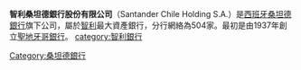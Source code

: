 {{Infobox company
| name = Santander Chile Holding S.A.
| logo = Banco Santander Logotipo.svg
| type =  [[S.A._(公司)|Sociedad Anónima]]
| traded_as =  [[圣地亚哥证交所|BCS]]: [http://www.bolsadesantiago.com/web/bcs/preciosacciones?p_p_id=EXT_RESUMEN&p_p_action=0&p_p_state=maximized&p_p_col_id=column-2&p_p_col_count=1&_EXT_RESUMEN_nemo=BSANTANDER&_EXT_RESUMEN_tabs=resumen_cuantitativo_accion&_EXT_RESUMEN_backURL=http%3A%2F%2Fwww.bolsadesantiago.com%2Fweb%2Fbcs%2Fpreciosacciones%3Fp_p_id%3DEXT_LISTADO_ACCIONES%26p_p_action%3D0%26p_p_state%3Dnormal%26p_p_mode%3Dview%26p_p_col_id%3Dcolumn-2%26p_p_col_count%3D1%26_EXT_LISTADO_ACCIONES_keywords%3D%26_EXT_LISTADO_ACCIONES_advancedSearch%3Dfalse%26_EXT_LISTADO_ACCIONES_andOperator%3Dtrue%26_EXT_LISTADO_ACCIONES_indice%3DIPSA%26_EXT_LISTADO_ACCIONES_orderByCol%3Dnemo%26_EXT_LISTADO_ACCIONES_orderByType%3Dasc%26indice%3DIPSA%26orderByCol%3Dnemo%26orderByType%3Dasc%26cur%3D1&_EXT_RESUMEN_cur=1 BSANTANDER]<br />{{New York Stock Exchange|BSAC}}
| company_slogan =
| foundation = 1937
| location = [[圣地亚哥_(智利)|圣地亚哥 (智利)]]
| key_people =  Mauricio Larraín<small>（[[CEO|CEO]]）</small>
| num_employees = 11,001
| parent = [[桑坦德銀行|桑坦德銀行]]
| industry = [[金融服務|金融服務]]
| products = 銀行業
| revenue  = {{Increase}} [[US$|US$]] 4.1 billion <small>(2017)</small>
| net_income = {{Increase}} [[US$|US$]] 871.1 million <small>(2018)</small>
| assets = {{Increase}} [[US$|US$]] 58.0 billion <small>(2018)</small>
| homepage = [http://www.santander.cl www.santander.cl]|
}}

'''智利桑坦德銀行股份有限公司'''（Santander Chile Holding S.A.）是[[西班牙|西班牙]][[桑坦德銀行|桑坦德銀行]]旗下公司，屬於[[智利|智利]]最大資產銀行，分行網絡為504家。最初是由1937年創立[[聖地牙哥銀行|聖地牙哥銀行]]。
{{S&P Latin America 40}}
[[category:智利銀行|category:智利銀行]]
[[Category:桑坦德銀行|Category:桑坦德銀行]]